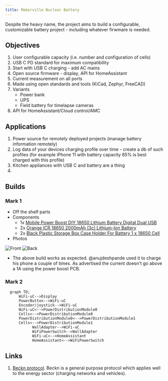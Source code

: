 ```yaml
---
title: Makerville Nuclear Battery
---
```


Despite the heavy name, the project aims to build a configurable, customizable battery project - including whatever firwmare is needed.

## Objectives

1. User configurable capacity (i.e. number and configuration of cells)
2. USB C PD standard for maximum compatibility
3. Start with USB C charging - add AC mains
4. Open source firmware - display, API for HomeAssistant
5. Current measurement on all ports
6. Made using open standards and tools (KiCad, Zephyr, FreeCAD)
7. Variants
   - Power bank
   - UPS
   - Field battery for timelapse cameras
8. API for HomeAssistant/Cloud control/AMC

## Applications

1. Power source for remotely deployed projects (manage battery information remotely)
2. Log data of your devices charging profile over time - create a db of such profiles (for example iPhone 11 with battery capacity 85% is best charged with this profile)
3. Kitchen appliances with USB C and battery are a thing
4.

## Builds

### Mark 1

- Off the shelf parts
- Components
  - 1x [Mobile Power Boost DIY 18650 Lithium Battery Digital Dual USB](https://robu.in/product/mobile-power-boost-diy-18650-lithium-battery-digital-dual-usb/)
  - 2x [Orange ICR 18650 2000mAh (3c) Lithium-Ion Battery](https://robu.in/product/orange-icr-18650-2000mah-20c-lithium-ion-battery/)
  - 2x [Black Plastic Storage Box Case Holder For Battery 1 x 18650 Cell](https://robu.in/product/1-x-18650-cell-box/)
- Photos

![Front](./_shakti/front.jpeg)
![Back](./_shakti/back.jpeg)

- The above build works as expected. @anujdeshpande used it to charge his phone a couple of times. As advertised the current doesn't go above a 1A using the power boost PCB.

### Mark 2

```mermaid
  graph TD;
      WiFi-uC-->Display
      PowerButton-->WiFi-uC
      Encoder/joystick-->WiFi-uC
      WiFi-uC<-->PowerDistributionModule0
      Cells<-->PowerDistributionModule0
      PowerDistributionModule0<-->PowerDistributionModule1
      Cells<-->PowerDistributionModule1
			WallAdapter-->WiFi-uC
			WiFiPowerSwitch-->WallAdapter
			WiFi-uC<-->HomeAssistant
			HomeAssistant<-->WiFiPowerSwitch
```

## Links

1. [Beckn protocol](https://github.com/beckn/Unified-Energy-Interface). Beckn is a general purpose protocol which applies well to the energy sector (charging networks and vehicles).
